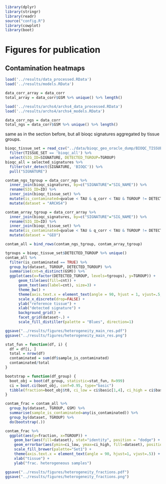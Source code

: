 ```r
library(dplyr)
library(stringr)
library(readr)
source("config.R")
library(cowplot)
library(boot)
```


# Figures for publication

## Contamination heatmaps

```r
load('../results/data_processed.RData')
load('../results/models.RData')

data_corr_array = data_corr 
total_array = data_corr$GSM %>% unique() %>% length()

load('../results/archs4/archs4_data_processed.RData')
load('../results/archs4/archs4_models.RData')

data_corr_ngs = data_corr 
total_ngs = data_corr$GSM %>% unique() %>% length()

```

same as in the section before, but all bioqc signatures aggregated by tissue groups.
```r
bioqc_tissue_set = read_csv("../data/bioqc_geo_oracle_dump/BIOQC_TISSUE_SET_DATA_TABLE.csv") %>%
  filter(TISSUE_SET == 'bioqc_all') %>%
  select(SIG_ID=SIGNATURE, DETECTED_TGROUP=TGROUP)
bioqc_all = selected_signatures %>%
  filter(str_detect(SIGNATURE, 'BIOQC')) %>%
  pull("SIGNATURE")

contam_ngs_tgroup = data_corr_ngs %>%
  inner_join(bioqc_signatures, by=c("SIGNATURE"="SIG_NAME")) %>%
  rename(SIG_ID=ID) %>%
  inner_join(bioqc_tissue_set) %>%
  mutate(is_contaminated=qvalue < TAU & q_corr < TAU & TGROUP != DETECTED_TGROUP) %>% 
  mutate(dataset = "ARCHS4")

contam_array_tgroup = data_corr_array %>%
  inner_join(bioqc_signatures, by=c("SIGNATURE"="SIG_NAME")) %>%
  rename(SIG_ID=ID) %>%
  inner_join(bioqc_tissue_set) %>%
  mutate(is_contaminated=qvalue < TAU & q_corr < TAU & TGROUP != DETECTED_TGROUP) %>% 
  mutate(dataset = "GEO")

contam_all = bind_rows(contam_ngs_tgroup, contam_array_tgroup)
```

```r
tgroups = bioqc_tissue_set$DETECTED_TGROUP %>% unique()
contam_all %>%
  filter(is_contaminated == TRUE) %>%
  group_by(dataset, TGROUP, DETECTED_TGROUP) %>%
  summarise(cnt=n_distinct(GSM)) %>%
  ggplot(aes(x=factor(DETECTED_TGROUP, levels=tgroups), y=TGROUP)) +
      geom_tile(aes(fill=cnt)) +
      geom_text(aes(label=cnt), size=3) +
      theme_bw() + 
      theme(axis.text.x = element_text(angle = 90, hjust = 1, vjust=.5, size=10)) +
      scale_x_discrete(drop=FALSE) +
      ylab("reference tissue") +
      xlab("detected signature") +
      background_grid() +
      facet_grid(dataset~.) + 
      scale_fill_distiller(palette = "Blues", direction=1)

ggsave("../results/figures/heterogeneity_main_res.pdf")
ggsave("../results/figures/heterogeneity_main_res.png")
```


```r
stat_fun = function(df, i) {
  df = df[i, ]
  total = nrow(df)
  contaminated = sum(df$sample_is_contaminated)
  contaminated/total
}

bootstrap = function(df_group) {
  boot_obj = boot(df_group, statistic=stat_fun, R=999)
  ci = boot.ci(boot_obj, conf=0.95, type="basic")
  tibble(fraction=boot_obj$t0, ci_low = ci$basic[1,4], ci_high = ci$basic[1, 5])
}

contam_frac = contam_all %>%
  group_by(dataset, TGROUP, GSM) %>%
  summarise(sample_is_contaminated=any(is_contaminated)) %>% 
  group_by(dataset, TGROUP) %>% 
  do(bootstrap(.))
```

```r
contam_frac %>%
  ggplot(aes(y=fraction, x=TGROUP)) + 
    geom_bar(aes(fill=dataset), stat="identity", position = "dodge") + 
    geom_errorbar(aes(ymin=ci_low, ymax=ci_high, fill=dataset), position='dodge') + 
    scale_fill_brewer(palette="Set1") + 
    theme(axis.text.x = element_text(angle = 90, hjust=1, vjust=.5)) + 
    xlab("tissue") + 
    ylab("frac. heterogeneous samples")

ggsave("../results/figures/heterogeneity_fractions.pdf")
ggsave("../results/figures/heterogeneity_fractions.png")

```

